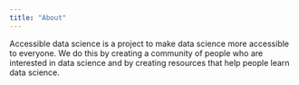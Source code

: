 ```yaml
---
title: "About"
---
```


Accessible data science is a project to make data science more accessible to everyone. We do this by creating a community of people who are interested in data science and by creating resources that help people learn data science.
